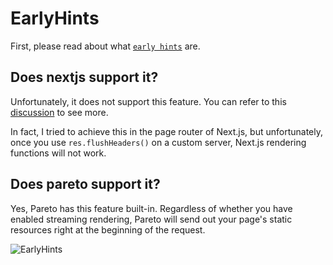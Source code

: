 # EarlyHints

First, please read about what [`early hints`](https://developer.chrome.com/docs/web-platform/early-hints) are.

## Does nextjs support it?

Unfortunately, it does not support this feature. You can refer to this [discussion](https://github.com/vercel/next.js/discussions/36089) to see more.

In fact, I tried to achieve this in the page router of Next.js, but unfortunately, once you use `res.flushHeaders()` on a custom server, Next.js rendering functions will not work.

## Does pareto support it?

Yes, Pareto has this feature built-in. Regardless of whether you have enabled streaming rendering, Pareto will send out your page's static resources right at the beginning of the request.

![EarlyHints](/early-hints.png)